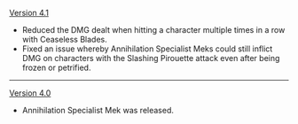 {{Change History/Header}}
[[Version 4.1]]
* Reduced the DMG dealt when hitting a character multiple times in a row with Ceaseless Blades.
* Fixed an issue whereby Annihilation Specialist Meks could still inflict DMG on characters with the Slashing Pirouette attack even after being frozen or petrified.
----
[[Version 4.0]]
* Annihilation Specialist Mek was released.